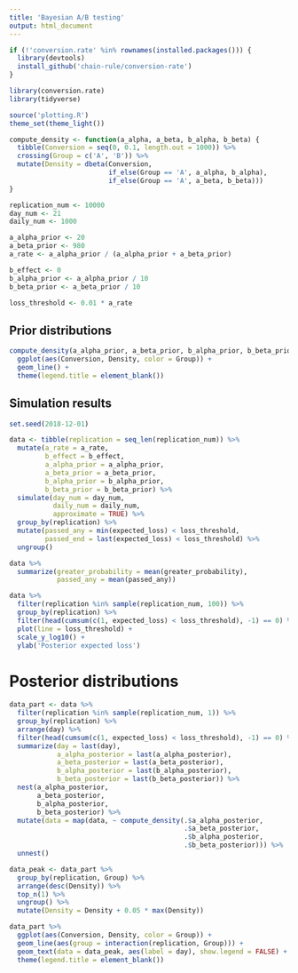 ```yaml
---
title: 'Bayesian A/B testing'
output: html_document
---
```


```r
if (!'conversion.rate' %in% rownames(installed.packages())) {
  library(devtools)
  install_github('chain-rule/conversion-rate')
}

library(conversion.rate)
library(tidyverse)

source('plotting.R')
theme_set(theme_light())
```

```r
compute_density <- function(a_alpha, a_beta, b_alpha, b_beta) {
  tibble(Conversion = seq(0, 0.1, length.out = 1000)) %>%
  crossing(Group = c('A', 'B')) %>%
  mutate(Density = dbeta(Conversion,
                         if_else(Group == 'A', a_alpha, b_alpha),
                         if_else(Group == 'A', a_beta, b_beta)))
}
```

```r
replication_num <- 10000
day_num <- 21
daily_num <- 1000

a_alpha_prior <- 20
a_beta_prior <- 980
a_rate <- a_alpha_prior / (a_alpha_prior + a_beta_prior)

b_effect <- 0
b_alpha_prior <- a_alpha_prior / 10
b_beta_prior <- a_beta_prior / 10

loss_threshold <- 0.01 * a_rate
```

## Prior distributions

```r
compute_density(a_alpha_prior, a_beta_prior, b_alpha_prior, b_beta_prior) %>%
  ggplot(aes(Conversion, Density, color = Group)) +
  geom_line() +
  theme(legend.title = element_blank())
```

## Simulation results

```r
set.seed(2018-12-01)

data <- tibble(replication = seq_len(replication_num)) %>%
  mutate(a_rate = a_rate,
         b_effect = b_effect,
         a_alpha_prior = a_alpha_prior,
         a_beta_prior = a_beta_prior,
         b_alpha_prior = b_alpha_prior,
         b_beta_prior = b_beta_prior) %>%
  simulate(day_num = day_num,
           daily_num = daily_num,
           approximate = TRUE) %>%
  group_by(replication) %>%
  mutate(passed_any = min(expected_loss) < loss_threshold,
         passed_end = last(expected_loss) < loss_threshold) %>%
  ungroup()

data %>%
  summarize(greater_probability = mean(greater_probability),
            passed_any = mean(passed_any))
```

```r
data %>%
  filter(replication %in% sample(replication_num, 100)) %>%
  group_by(replication) %>%
  filter(head(cumsum(c(1, expected_loss) < loss_threshold), -1) == 0) %>%
  plot(line = loss_threshold) +
  scale_y_log10() +
  ylab('Posterior expected loss')
```

# Posterior distributions

```r
data_part <- data %>%
  filter(replication %in% sample(replication_num, 1)) %>%
  group_by(replication) %>%
  arrange(day) %>%
  filter(head(cumsum(c(1, expected_loss) < loss_threshold), -1) == 0) %>%
  summarize(day = last(day),
            a_alpha_posterior = last(a_alpha_posterior),
            a_beta_posterior = last(a_beta_posterior),
            b_alpha_posterior = last(b_alpha_posterior),
            b_beta_posterior = last(b_beta_posterior)) %>%
  nest(a_alpha_posterior,
       a_beta_posterior,
       b_alpha_posterior,
       b_beta_posterior) %>%
  mutate(data = map(data, ~ compute_density(.$a_alpha_posterior,
                                            .$a_beta_posterior,
                                            .$b_alpha_posterior,
                                            .$b_beta_posterior))) %>%
  unnest()

data_peak <- data_part %>%
  group_by(replication, Group) %>%
  arrange(desc(Density)) %>%
  top_n(1) %>%
  ungroup() %>%
  mutate(Density = Density + 0.05 * max(Density))

data_part %>%
  ggplot(aes(Conversion, Density, color = Group)) +
  geom_line(aes(group = interaction(replication, Group))) +
  geom_text(data = data_peak, aes(label = day), show.legend = FALSE) +
  theme(legend.title = element_blank())
```

